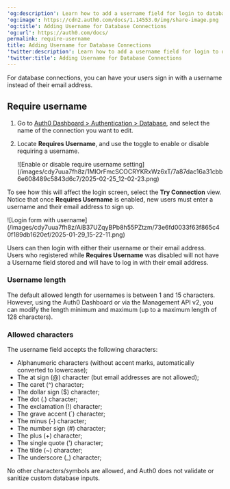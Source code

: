 ---
'og:description': Learn how to add a username field for login to database connections.
'og:image': https://cdn2.auth0.com/docs/1.14553.0/img/share-image.png
'og:title': Adding Username for Database Connections
'og:url': https://auth0.com/docs/
permalink: require-username
title: Adding Username for Database Connections
'twitter:description': Learn how to add a username field for login to database connections.
'twitter:title': Adding Username for Database Connections
---
For database connections, you can have your users sign in with a username instead of their email address.

## Require username

1. Go to [Auth0 Dashboard > Authentication > Database](https://manage.auth0.com/#/connections/database), and select the name of the connection you want to edit.
2. Locate **Requires Username**, and use the toggle to enable or disable requiring a username.

   <Frame>![Enable or disable require username setting](/images/cdy7uua7fh8z/1MlOrFmcSCOCRYKRxWz6xT/7a87dac16a31cbb6e608489c5843d6c7/2025-02-25_12-02-23.png)</Frame>

To see how this will affect the login screen, select the **Try Connection** view. Notice that once **Requires Username** is enabled, new users must enter a username and their email address to sign up.

<Frame>![Login form with username](/images/cdy7uua7fh8z/AiB37UZqyBPb8h55PZtzm/73e6fd0033f63f865c40f189db1620ef/2025-01-29_15-22-11.png)</Frame>

Users can then login with either their username or their email address. Users who registered while **Requires Username** was disabled will not have a Username field stored and will have to log in with their email address.

### Username length

The default allowed length for usernames is between 1 and 15 characters. However, using the <Tooltip tip="Auth0 Dashboard: Auth0's main product to configure your services." cta="View Glossary" href="/docs/glossary?term=Auth0+Dashboard">Auth0 Dashboard</Tooltip> or via the <Tooltip tip="Management API: A product to allow customers to perform administrative tasks." cta="View Glossary" href="/docs/glossary?term=Management+API">Management API</Tooltip> v2, you can modify the length minimum and maximum (up to a maximum length of 128 characters).

### Allowed characters

The username field accepts the following characters:

* Alphanumeric characters (without accent marks, automatically converted to lowercase);
* The at sign (@) character (but email addresses are not allowed);
* The caret (^) character;
* The dollar sign ($) character;
* The dot (.) character;
* The exclamation (!) character;
* The grave accent (\`) character;
* The minus (-) character;
* The number sign (#) character;
* The plus (+) character;
* The single quote (') character;
* The tilde (~) character;
* The underscore (_) character;

No other characters/symbols are allowed, and Auth0 does not validate or sanitize custom database inputs.